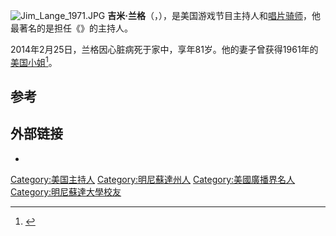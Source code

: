 [[File:Jim_Lange_1971.JPG|thumb]]
'''吉米·兰格'''（{{lang-en|Jim Lange}}，{{bd|1932年|8月15日|2014年|2月25日|catIdx=Lange}}），是美国游戏节目主持人和[[唱片骑师|唱片骑师]]，他最著名的是担任《{{link-en|爱情乒乓球|The Dating Game}}》的主持人。

2014年2月25日，兰格因心脏病死于家中，享年81岁。他的妻子{{link-en|南希·弗菜明|Nancy Fleming}}曾获得1961年的[[美国小姐|美国小姐]]<ref>{{Cite web|url=http://www.sfgate.com/entertainment/television/article/Jim-Lange-The-Dating-Game-host-dies-5271898.php|title=Jim Lange, 'The Dating Game' host, dies|last=Joseph|first=Channing|publisher=''[[San_Francisco_Chronicle|San Francisco Chronicle]]''|date=2014-02-26|accessdate=2014-02-27|archive-date=2014-03-10|archive-url=https://web.archive.org/web/20140310115056/http://www.sfgate.com/entertainment/television/article/Jim-Lange-The-Dating-Game-host-dies-5271898.php|dead-url=no}}</ref>。

==参考==
{{Reflist}}

==外部链接==
* {{IMDb name|0486148}}

{{DEFAULTSORT:Lange, Jim}}
[[Category:美国主持人|Category:美国主持人]]
[[Category:明尼蘇達州人|Category:明尼蘇達州人]]
[[Category:美國廣播界名人|Category:美國廣播界名人]]
[[Category:明尼蘇達大學校友|Category:明尼蘇達大學校友]]
{{US-bio-stub}}